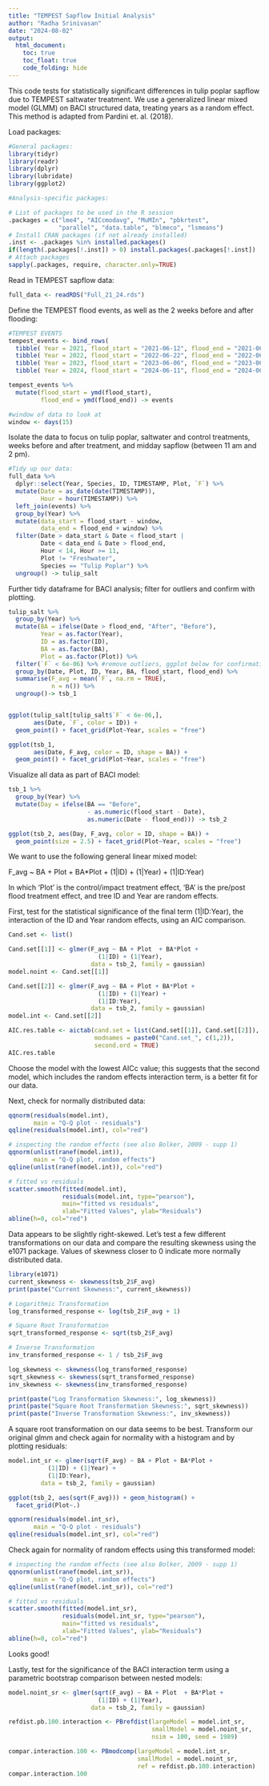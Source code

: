 ```yaml
---
title: "TEMPEST Sapflow Initial Analysis"
author: "Radha Srinivasan"
date: "2024-08-02"
output: 
  html_document:
    toc: true 
    toc_float: true 
    code_folding: hide
---
```


This code tests for statistically significant differences in tulip poplar sapflow due to TEMPEST saltwater treatment. We use a generalized linear mixed model (GLMM) on BACI structured data, treating years as a random effect. 
This method is adapted from Pardini et. al. (2018).

Load packages:
```r
#General packages: 
library(tidyr)
library(readr)
library(dplyr)
library(lubridate)
library(ggplot2)
```

```r
#Analysis-specific packages:

# List of packages to be used in the R session
.packages = c("lme4", "AICcmodavg", "MuMIn", "pbkrtest",
              "parallel", "data.table", "blmeco", "lsmeans")
# Install CRAN packages (if not already installed)
.inst <- .packages %in% installed.packages()
if(length(.packages[!.inst]) > 0) install.packages(.packages[!.inst])
# Attach packages
sapply(.packages, require, character.only=TRUE)
```

Read in TEMPEST sapflow data:
```r
full_data <- readRDS("Full_21_24.rds")
```

Define the TEMPEST flood events, as well as the 2 weeks before and after flooding: 
```r
#TEMPEST EVENTS
tempest_events <- bind_rows(
  tibble( Year = 2021, flood_start = "2021-06-12", flood_end = "2021-06-12"), #average date = June 12
  tibble( Year = 2022, flood_start = "2022-06-22", flood_end = "2022-06-22"), #June 22
  tibble( Year = 2023, flood_start = "2023-06-06", flood_end = "2023-06-07"), #June 6, 7
  tibble( Year = 2024, flood_start = "2024-06-11", flood_end = "2024-06-13")) #June 11, 12, 13

tempest_events %>%
  mutate(flood_start = ymd(flood_start),
         flood_end = ymd(flood_end)) -> events

#window of data to look at
window <- days(15)

```

Isolate the data to focus on tulip poplar, saltwater and control treatments, weeks before and after treatment, and midday sapflow (between 11 am and 2 pm).
```r
#Tidy up our data: 
full_data %>%
  dplyr::select(Year, Species, ID, TIMESTAMP, Plot, `F`) %>%
  mutate(Date = as_date(date(TIMESTAMP)),
         Hour = hour(TIMESTAMP)) %>%
  left_join(events) %>%
  group_by(Year) %>%
  mutate(data_start = flood_start - window,
         data_end = flood_end + window) %>%
  filter(Date > data_start & Date < flood_start |
         Date < data_end & Date > flood_end,
         Hour < 14, Hour >= 11, 
         Plot != "Freshwater",
         Species == "Tulip Poplar") %>%
  ungroup() -> tulip_salt
```

Further tidy dataframe for BACI analysis; filter for outliers and confirm with plotting. 
```r
tulip_salt %>%
  group_by(Year) %>%
  mutate(BA = ifelse(Date > flood_end, "After", "Before"),
         Year = as.factor(Year),
         ID = as.factor(ID),
         BA = as.factor(BA),
         Plot = as.factor(Plot)) %>%
  filter(`F` < 6e-06) %>% #remove outliers, ggplot below for confirmation
  group_by(Date, Plot, ID, Year, BA, flood_start, flood_end) %>%
  summarise(F_avg = mean(`F`, na.rm = TRUE),
            n = n()) %>%
  ungroup()-> tsb_1


ggplot(tulip_salt[tulip_salt$`F` < 6e-06,],
       aes(Date, `F`, color = ID)) +
  geom_point() + facet_grid(Plot~Year, scales = "free")

ggplot(tsb_1,
       aes(Date, F_avg, color = ID, shape = BA)) +
  geom_point() + facet_grid(Plot~Year, scales = "free")
```

Visualize all data as part of BACI model:       
```r
tsb_1 %>%
  group_by(Year) %>%
  mutate(Day = ifelse(BA == "Before",
                      - as.numeric(flood_start - Date),
                      as.numeric(Date - flood_end))) -> tsb_2

ggplot(tsb_2, aes(Day, F_avg, color = ID, shape = BA)) +
  geom_point(size = 2.5) + facet_grid(Plot~Year, scales = "free")

```

We want to use the following general linear mixed model: 

F_avg ~ BA + Plot  + BA*Plot +
        (1|ID) + (1|Year) + (1|ID:Year)
        
In which 'Plot' is the control/impact treatment effect, 'BA' is the pre/post flood treatment effect, and tree ID and Year are random effects. 

First, test for the statistical significance of the final term (1|ID:Year), the interaction of the ID and Year random effects, using an AIC comparison. 

```r
Cand.set <- list()

Cand.set[[1]] <- glmer(F_avg ~ BA + Plot  + BA*Plot +
                         (1|ID) + (1|Year),
                       data = tsb_2, family = gaussian)
model.noint <- Cand.set[[1]]

Cand.set[[2]] <- glmer(F_avg ~ BA + Plot + BA*Plot +
                         (1|ID) + (1|Year) +
                         (1|ID:Year),
                       data = tsb_2, family = gaussian)
model.int <- Cand.set[[2]]

AIC.res.table <- aictab(cand.set = list(Cand.set[[1]], Cand.set[[2]]), 
                        modnames = paste0("Cand.set_", c(1,2)), 
                        second.ord = TRUE)
AIC.res.table
```
Choose the model with the lowest AICc value; this suggests that the second model, which includes the random effects interaction term, is a better fit for our data.

Next, check for normally distributed data:
```r
qqnorm(residuals(model.int), 
       main = "Q-Q plot - residuals")
qqline(residuals(model.int), col="red")

# inspecting the random effects (see also Bolker, 2009 - supp 1)
qqnorm(unlist(ranef(model.int)), 
       main = "Q-Q plot, random effects")
qqline(unlist(ranef(model.int)), col="red")

# fitted vs residuals
scatter.smooth(fitted(model.int), 
               residuals(model.int, type="pearson"),
               main="fitted vs residuals",
               xlab="Fitted Values", ylab="Residuals")
abline(h=0, col="red")
```
Data appears to be slightly right-skewed. Let's test a few different transformations on our data and compare the resulting skewness using the e1071 package. 
Values of skewness closer to 0 indicate more normally distributed data.
```r
library(e1071)
current_skewness <- skewness(tsb_2$F_avg)
print(paste("Current Skewness:", current_skewness))

# Logarithmic Transformation
log_transformed_response <- log(tsb_2$F_avg + 1)

# Square Root Transformation
sqrt_transformed_response <- sqrt(tsb_2$F_avg)

# Inverse Transformation
inv_transformed_response <- 1 / tsb_2$F_avg

log_skewness <- skewness(log_transformed_response)
sqrt_skewness <- skewness(sqrt_transformed_response)
inv_skewness <- skewness(inv_transformed_response)

print(paste("Log Transformation Skewness:", log_skewness))
print(paste("Square Root Transformation Skewness:", sqrt_skewness))
print(paste("Inverse Transformation Skewness:", inv_skewness))

```
A square root transformation on our data seems to be best. Transform our original glmm and check again for normality with a histogram and by plotting residuals: 

```r
model.int_sr <- glmer(sqrt(F_avg) ~ BA + Plot + BA*Plot +
           (1|ID) + (1|Year) +
           (1|ID:Year),
         data = tsb_2, family = gaussian)

ggplot(tsb_2, aes(sqrt(F_avg))) + geom_histogram() +
  facet_grid(Plot~.)

qqnorm(residuals(model.int_sr), 
       main = "Q-Q plot - residuals")
qqline(residuals(model.int_sr), col="red")
```

Check again for normality of random effects using this transformed model: 

```r
# inspecting the random effects (see also Bolker, 2009 - supp 1)
qqnorm(unlist(ranef(model.int_sr)), 
       main = "Q-Q plot, random effects")
qqline(unlist(ranef(model.int_sr)), col="red")

# fitted vs residuals
scatter.smooth(fitted(model.int_sr), 
               residuals(model.int_sr, type="pearson"),
               main="fitted vs residuals",
               xlab="Fitted Values", ylab="Residuals")
abline(h=0, col="red")
```
Looks good!

Lastly, test for the significance of the BACI interaction term using a parametric bootstrap comparison between nested models: 

```r
model.noint_sr <- glmer(sqrt(F_avg) ~ BA + Plot  + BA*Plot +
                         (1|ID) + (1|Year),
                       data = tsb_2, family = gaussian)

refdist.pb.100.interaction <- PBrefdist(largeModel = model.int_sr, 
                                        smallModel = model.noint_sr, 
                                        nsim = 100, seed = 1989)

compar.interaction.100 <- PBmodcomp(largeModel = model.int_sr, 
                                    smallModel = model.noint_sr,
                                    ref = refdist.pb.100.interaction)
compar.interaction.100
```
